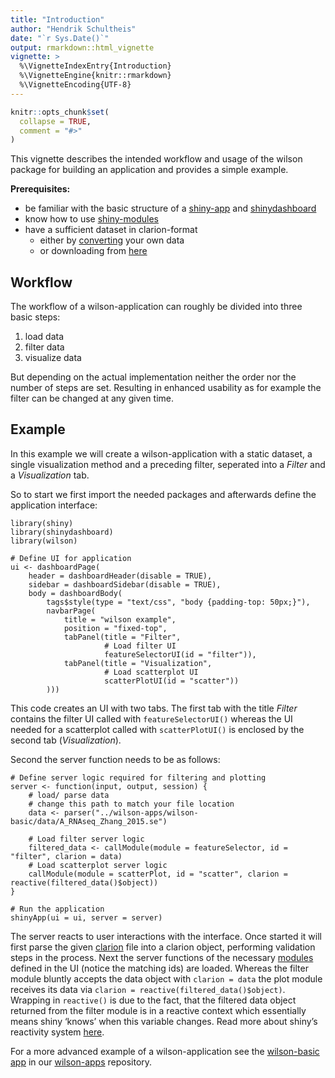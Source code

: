 ```yaml
---
title: "Introduction"
author: "Hendrik Schultheis"
date: "`r Sys.Date()`"
output: rmarkdown::html_vignette
vignette: >
  %\VignetteIndexEntry{Introduction}
  %\VignetteEngine{knitr::rmarkdown}
  %\VignetteEncoding{UTF-8}
---
```


```r
knitr::opts_chunk$set(
  collapse = TRUE,
  comment = "#>"
)
```

This vignette describes the intended workflow and usage of the wilson package for building an application and provides a simple example.

**Prerequisites:**

* be familiar with the basic structure of a [shiny-app](https://shiny.rstudio.com/articles/basics.html) and [shinydashboard](https://rstudio.github.io/shinydashboard/get_started.html)
* know how to use [shiny-modules](https://shiny.rstudio.com/articles/modules.html#using-modules)
* have a sufficient dataset in clarion-format
  * either by [converting](https://github.molgen.mpg.de/loosolab/wilson-apps/wiki/Local-usage%3AInput-format/) your own data
  * or downloading from [here](https://github.molgen.mpg.de/loosolab/wilson-apps/tree/master/wilson-basic/data/)

## Workflow

The workflow of a wilson-application can roughly be divided into three basic steps:

1. load data
2. filter data
3. visualize data

But depending on the actual implementation neither the order nor the number of steps are set. Resulting in enhanced usability as for example the filter can be changed at any given time.

## Example

In this example we will create a wilson-application with a static dataset, a single visualization method and a preceding filter, seperated into a *Filter* and a *Visualization* tab.

So to start we first import the needed packages and afterwards define the application interface:
```
library(shiny)
library(shinydashboard)
library(wilson)

# Define UI for application
ui <- dashboardPage(
    header = dashboardHeader(disable = TRUE),
    sidebar = dashboardSidebar(disable = TRUE),
    body = dashboardBody(
        tags$style(type = "text/css", "body {padding-top: 50px;}"),
        navbarPage(
            title = "wilson example",
            position = "fixed-top",
            tabPanel(title = "Filter",
                     # Load filter UI
                     featureSelectorUI(id = "filter")),
            tabPanel(title = "Visualization",
                     # Load scatterplot UI
                     scatterPlotUI(id = "scatter"))
        )))
```
This code creates an UI with two tabs. The first tab with the title *Filter* contains the filter UI called with `featureSelectorUI()` whereas the UI needed for a scatterplot called with `scatterPlotUI()` is enclosed by the second tab (*Visualization*).

Second the server function needs to be as follows:
```
# Define server logic required for filtering and plotting
server <- function(input, output, session) {
    # load/ parse data
    # change this path to match your file location
    data <- parser("../wilson-apps/wilson-basic/data/A_RNAseq_Zhang_2015.se")
    
    # Load filter server logic
    filtered_data <- callModule(module = featureSelector, id = "filter", clarion = data)
    # Load scatterplot server logic
    callModule(module = scatterPlot, id = "scatter", clarion = reactive(filtered_data()$object))
}

# Run the application 
shinyApp(ui = ui, server = server)
```
The server reacts to user interactions with the interface. Once started it will first parse the given [clarion](https://github.molgen.mpg.de/loosolab/wilson-apps/wiki/CLARION-Format/) file into a clarion object, performing validation steps in the process. Next the server functions of the necessary [modules](https://shiny.rstudio.com/articles/modules.html) defined in the UI (notice the matching ids) are loaded. Whereas the filter module bluntly accepts the data object with `clarion = data` the plot module receives its data via `clarion = reactive(filtered_data()$object)`. Wrapping in `reactive()` is due to the fact, that the filtered data object returned from the filter module is in a reactive context which essentially means shiny 'knows' when this variable changes. Read more about shiny's reactivity system [here](https://shiny.rstudio.com/articles/reactivity-overview.html).

For a more advanced example of a wilson-application see the [wilson-basic app](https://github.molgen.mpg.de/loosolab/wilson-apps/blob/master/wilson-basic/app.R) in our [wilson-apps](https://github.molgen.mpg.de/loosolab/wilson-apps/) repository.

